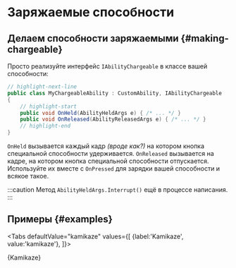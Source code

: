 # Заряжаемые способности


## Делаем способности заряжаемыми {#making-chargeable}

Просто реализуйте интерфейс `IAbilityChargeable` в классе вашей способности:

```csharp title="MyChargeableAbility.cs"
// highlight-next-line
public class MyChargeableAbility : CustomAbility, IAbilityChargeable
{
    // highlight-start
    public void OnHeld(AbilityHeldArgs e) { /* ... */ }
    public void OnReleased(AbilityReleasedArgs e) { /* ... */ }
    // highlight-end
}
```

`OnHeld` вызывается каждый кадр *(вроде как?)* на котором кнопка специальной способности удерживается. `OnReleased` вызывается на кадре, на котором кнопка специальной способности отпускается. Используйте их вместе с `OnPressed` для зарядки вашей способности и всякое такое.

:::caution
Метод `AbilityHeldArgs.Interrupt()` ещё в процессе написания.
:::

## Примеры {#examples}



<Tabs defaultValue="kamikaze"
  values={[
    {label:'Kamikaze', value:'kamikaze'},
  ]}>
<TabItem value="kamikaze">

<CodeSnippet>{Kamikaze}</CodeSnippet>

</TabItem>
</Tabs>
